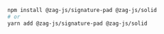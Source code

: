 ```bash
npm install @zag-js/signature-pad @zag-js/solid
# or
yarn add @zag-js/signature-pad @zag-js/solid
```
